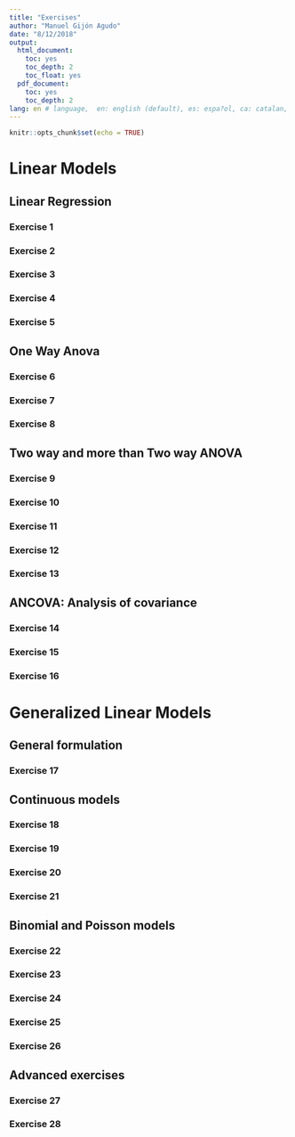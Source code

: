 ```yaml
---
title: "Exercises"
author: "Manuel Gijón Agudo"
date: "8/12/2018"
output: 
  html_document:
    toc: yes
    toc_depth: 2
    toc_float: yes
  pdf_document:
    toc: yes
    toc_depth: 2
lang: en # language,  en: english (default), es: espa?ol, ca: catalan, ...------
---
```


```r
knitr::opts_chunk$set(echo = TRUE)
```

# Linear Models

## Linear Regression
  
### Exercise 1
    
### Exercise 2
    
### Exercise 3
    
### Exercise 4
    
### Exercise 5
    
## One Way Anova
  
### Exercise 6
    
### Exercise 7
    
### Exercise 8
    
## Two way and more than Two way ANOVA
  
### Exercise 9
    
### Exercise 10
    
### Exercise 11
    
### Exercise 12
    
### Exercise 13
    
## ANCOVA: Analysis of covariance 
  
### Exercise 14
    
### Exercise 15
    
### Exercise 16

# Generalized Linear Models
  
## General formulation

### Exercise 17

## Continuous models

### Exercise 18

### Exercise 19

### Exercise 20

### Exercise 21

## Binomial and Poisson models 

### Exercise 22

### Exercise 23

### Exercise 24

### Exercise 25

### Exercise 26

## Advanced exercises

### Exercise 27

### Exercise 28
